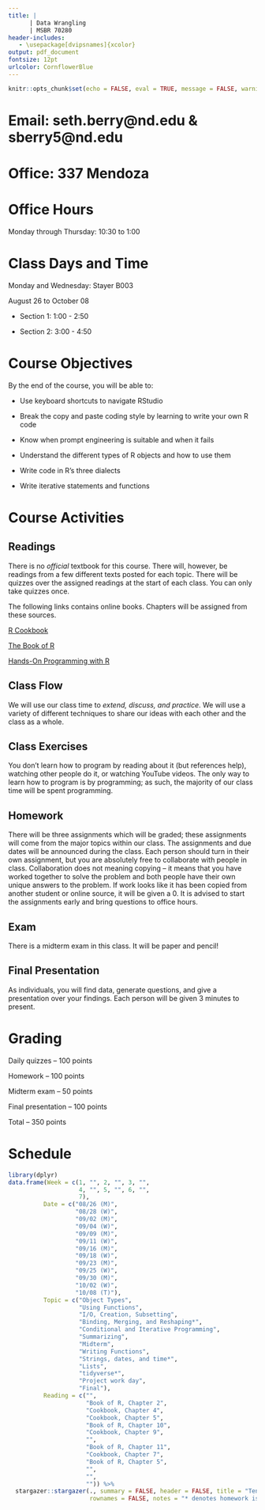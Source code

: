 ```yaml
---
title: |  
      | Data Wrangling
      | MSBR 70280
header-includes:
   - \usepackage[dvipsnames]{xcolor}
output: pdf_document
fontsize: 12pt
urlcolor: CornflowerBlue
---
```


```r
knitr::opts_chunk$set(echo = FALSE, eval = TRUE, message = FALSE, warning = FALSE, comment = "")
```

# Email: seth.berry@nd.edu & sberry5@nd.edu

# Office: 337 Mendoza

# Office Hours

Monday through Thursday: 10:30 to 1:00

# Class Days and Time

Monday and Wednesday: Stayer B003

August 26 to October 08

- Section 1: 1:00 - 2:50

- Section 2: 3:00 - 4:50

# Course Objectives

By the end of the course, you will be able to:

- Use keyboard shortcuts to navigate RStudio

- Break the copy and paste coding style by learning to write your own R code

- Know when prompt engineering is suitable and when it fails

- Understand the different types of R objects and how to use them

- Write code in R's three dialects

- Write iterative statements and functions

# Course Activities

## Readings

There is no *official* textbook for this course. There will, however, be readings from a few different texts posted for each topic. There will be quizzes over the assigned readings at the start of each class. You can only take quizzes once.

The following links contains online books. Chapters will be assigned from these sources.

[R Cookbook](https://rc2e.com/)

[The Book of R](https://web.itu.edu.tr/~tokerem/The_Book_of_R.pdf)

[Hands-On Programming with R](https://rstudio-education.github.io/hopr/)

## Class Flow

We will use our class time to *extend, discuss, and practice*. We will use a variety of different techniques to share our ideas with each other and the class as a whole.

## Class Exercises

You don't learn how to program by reading about it (but references help), watching other people do it, or watching YouTube videos. The only way to learn how to program is by programming; as such, the majority of our class time will be spent programming.

## Homework

There will be three assignments which will be graded; these assignments will come from the major topics within our class. The assignments and due dates will be announced during the class. Each person should turn in their own assignment, but you are absolutely free to collaborate with people in class. Collaboration does not meaning copying -- it means that you have worked together to solve the problem and both people have their own unique answers to the problem. If work looks like it has been copied from another student or online source, it will be given a 0. It is advised to start the assignments early and bring questions to office hours.

## Exam

There is a midterm exam in this class. It will be paper and pencil!

## Final Presentation

As individuals, you will find data, generate questions, and give a presentation over your findings. Each person will be given 3 minutes to present. 

# Grading

Daily quizzes -- 100 points

Homework -- 100 points

Midterm exam -- 50 points

Final presentation -- 100 points

Total -- 350 points

# Schedule

```r
library(dplyr)
data.frame(Week = c(1, "", 2, "", 3, "",
                    4, "", 5, "", 6, "", 
                    7),
          Date = c("08/26 (M)", 
                   "08/28 (W)",
                   "09/02 (M)", 
                   "09/04 (W)", 
                   "09/09 (M)", 
                   "09/11 (W)", 
                   "09/16 (M)", 
                   "09/18 (W)", 
                   "09/23 (M)", 
                   "09/25 (W)", 
                   "09/30 (M)",
                   "10/02 (W)",
                   "10/08 (T)"), 
          Topic = c("Object Types", 
                    "Using Functions", 
                    "I/O, Creation, Subsetting", 
                    "Binding, Merging, and Reshaping*", 
                    "Conditional and Iterative Programming",
                    "Summarizing",
                    "Midterm", 
                    "Writing Functions",
                    "Strings, dates, and time*", 
                    "Lists",
                    "tidyverse*",
                    "Project work day", 
                    "Final"), 
          Reading = c("", 
                      "Book of R, Chapter 2", 
                      "Cookbook, Chapter 4",
                      "Cookbook, Chapter 5",
                      "Book of R, Chapter 10",
                      "Cookbook, Chapter 9",
                      "",
                      "Book of R, Chapter 11",
                      "Cookbook, Chapter 7",
                      "Book of R, Chapter 5",
                      "",
                      "",
                      "")) %>% 
  stargazer::stargazer(., summary = FALSE, header = FALSE, title = "Tentative Schedule", 
                       rownames = FALSE, notes = "* denotes homework is assigned.")
```